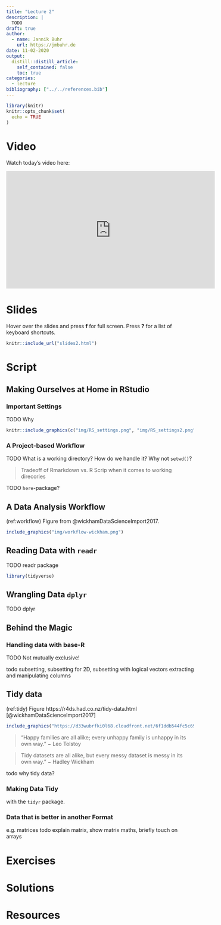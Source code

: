 ```yaml
---
title: "Lecture 2"
description: |
  TODO
draft: true
author:
  - name: Jannik Buhr 
    url: https://jmbuhr.de
date: 11-02-2020
output:
  distill::distill_article:
    self_contained: false
    toc: true
categories:
  - lecture
bibliography: ["../../references.bib"]
---
```


```r
library(knitr)
knitr::opts_chunk$set(
  echo = TRUE
)
```

# Video

Watch today's video here:

<iframe width="560" height="315" src="https://www.youtube.com/embed/AgpWX18dby4" frameborder="0" allow="accelerometer; autoplay; clipboard-write; encrypted-media; gyroscope; picture-in-picture" allowfullscreen></iframe>

# Slides

Hover over the slides and press **f** for full screen.
Press **?** for a list of keyboard shortcuts.

```r
knitr::include_url("slides2.html")
```

# Script

## Making Ourselves at Home in RStudio

### Important Settings

TODO Why

```r
knitr::include_graphics(c("img/RS_settings.png", "img/RS_settings2.png"))
```

### A Project-based Workflow

TODO
  What is a working directory?
  How do we handle it?
  Why not `setwd()`?

> Tradeoff of Rmarkdown vs. R Scrip
  when it comes to working direcories
  
TODO `here`-package?

## A Data Analysis Workflow

(ref:workflow) Figure from @wickhamDataScienceImport2017.

```r
include_graphics("img/workflow-wickham.png")
```


## Reading Data with `readr`

TODO readr package

```r
library(tidyverse)

```



## Wrangling Data `dplyr`

TODO dplyr

## Behind the Magic 

### Handling data with base-R

TODO Not mutually exclusive!

todo
  subsetting, subsetting for 2D,
  subsetting with logical vectors
  extracting and manipulating columns

## Tidy data

(ref:tidy) Figure  https://r4ds.had.co.nz/tidy-data.html [@wickhamDataScienceImport2017] 

```r
include_graphics("https://d33wubrfki0l68.cloudfront.net/6f1ddb544fc5c69a2478e444ab8112fb0eea23f8/91adc/images/tidy-1.png")
```

> "Happy families are all alike;
  every unhappy family is unhappy in its own way."
  $-$ Leo Tolstoy

> Tidy datasets are all alike,
  but every messy dataset is messy in its own way."
  $-$ Hadley Wickham

todo why tidy data?

### Making Data Tidy

with the `tidyr` package.

### Data that is better in another Format

e.g. matrices
todo explain matrix, show matrix maths,
briefly touch on arrays

# Exercises

# Solutions

# Resources
